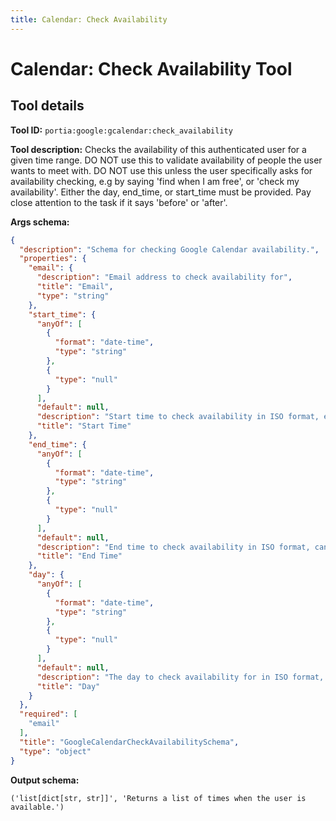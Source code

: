 ```yaml
---
title: Calendar: Check Availability
---
```

<!-- WARNING: This file is auto-generated by generate_tool_docs.py. Do not edit manually. -->


# Calendar: Check Availability Tool

<Intro />

## Tool details
**Tool ID:** `portia:google:gcalendar:check_availability`

**Tool description:** Checks the availability of this authenticated user for a given time range. DO NOT use this to validate availability of people the user wants to meet with. DO NOT use this unless the user specifically asks for availability checking, e.g by saying 'find when I am free', or 'check my availability'. Either the day, end_time, or start_time must be provided. Pay close attention to the task if it says 'before' or 'after'.

**Args schema:**
```json
{
  "description": "Schema for checking Google Calendar availability.",
  "properties": {
    "email": {
      "description": "Email address to check availability for",
      "title": "Email",
      "type": "string"
    },
    "start_time": {
      "anyOf": [
        {
          "format": "date-time",
          "type": "string"
        },
        {
          "type": "null"
        }
      ],
      "default": null,
      "description": "Start time to check availability in ISO format, e.g 2024-09-20T20:00:00Z",
      "title": "Start Time"
    },
    "end_time": {
      "anyOf": [
        {
          "format": "date-time",
          "type": "string"
        },
        {
          "type": "null"
        }
      ],
      "default": null,
      "description": "End time to check availability in ISO format, can be omitted e.g 2024-09-20T20:00:00Z",
      "title": "End Time"
    },
    "day": {
      "anyOf": [
        {
          "format": "date-time",
          "type": "string"
        },
        {
          "type": "null"
        }
      ],
      "default": null,
      "description": "The day to check availability for in ISO format, e.g 2024-09-20.",
      "title": "Day"
    }
  },
  "required": [
    "email"
  ],
  "title": "GoogleCalendarCheckAvailabilitySchema",
  "type": "object"
}
```

**Output schema:**
```
('list[dict[str, str]]', 'Returns a list of times when the user is available.')
```
